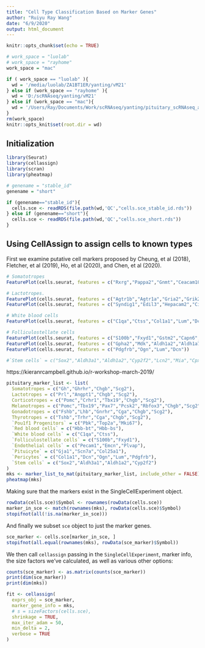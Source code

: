 ```yaml
---
title: "Cell Type Classification Based on Marker Genes"
author: "Ruiyu Ray Wang"
date: "6/9/2020"
output: html_document
---
```


```r
knitr::opts_chunk$set(echo = TRUE)

# work_space = "luolab"
# work_space = "rayhome"
work_space = "mac"

if ( work_space == "luolab" ){
  wd = '/media/luolab/ZA1BT1ER/yanting/vM21'
} else if (work_space == "rayhome" ){
  wd = 'D:/scRNAseq/yanting/vM21'
} else if (work_space == "mac"){
  wd = '/Users/Ray/Documents/Work/scRNAseq/yanting/pituitary_scRNAseq_analysis'
}
rm(work_space)
knitr::opts_knit$set(root.dir = wd)
```

## Initialization

```r
library(Seurat)
library(cellassign)
library(scran)
library(pheatmap)
```


```r
# genename = "stable_id"
genename = "short"

if (genename=="stable_id"){
  cells.sce <- readRDS(file.path(wd,'QC',"cells.sce_stable_id.rds"))
} else if (genename=="short"){
  cells.sce <- readRDS(file.path(wd,'QC',"cells.sce_short.rds"))
}
```

## Using CellAssign to assign cells to known types

First we examine putative cell markers proposed by Cheung, et al (2018), Fletcher, et al (2019), Ho, et al (2020), and Chen, et al (2020).

```r
# Somatotropes
FeaturePlot(cells.seurat, features = c("Rxrg","Pappa2","Gnmt","Ceacam10","Uchl1","Resp18","Chgb","Scg2","Gh","Ghrhr"))

# Lactotropes.
FeaturePlot(cells.seurat, features = c("Agtr1b","Agtr1a","Gria2","Grik2","Grik5","Ddx5","Ddx17","Drd2","Nr4a1","Nr4a2","Angpt1","Prl"))  # Agtr1b was identified in rat, and it doesn't express much in mice data.
FeaturePlot(cells.seurat, features = c("Syndig1","Edil3","Hepacam2","Cilp","Akr1c14","Gpr83","Krt25","Asic4","Irx6","Klk1b3","Angpt1","Prl"))

# White blood cells
FeaturePlot(cells.seurat, features = c("C1qa","Ctss","Col1a1","Lum","Dcn","Adgre1","Itgam","Cd53","Tyrobp","Fcer1g","Laptm5"))  # The neurohypophysis is a neural tissue after all, so it's not surprising to have microglia in it. Cx3cr1 expressed in a subpopulation of C1qa+ cells, and mostly concentrated in immune stimulated groups, possibly reflecting biased sampling in cell collection procedure (YT only picks cells that look nice and round). For the sake of simplicity, we incorporate Cx3cr1+ cells into the 'white blood cells' master type. Pow, et al (1989) suggested that neurohypophysial microglia display a pericapillary position, which reminds me of the morphological features of pericytes, thus several pericytes' markers suggested by Fletcher, et al. (2019) were also examined here. We can see from their gene expression profiles that microglia and pericyte are two different population of cells.

# Folliculostellate cells
FeaturePlot(cells.seurat, features = c("S100b","Fxyd1","Gstm2","Capn6","Hey1","Hey2","Heyl","Wnt5a","Prrx1","Rarres2","Cxcl12","Edn3"))
FeaturePlot(cells.seurat, features = c("Gpha2","Mdk","Aldh1a2","Aldh1a7","Aldh3a1","Gsta4","Gstm2","Gstm6","Gstt3","Itih5","Col1a1","Sox9"))
FeaturePlot(cells.seurat, features = c("Pdgfrb","Ogn","Lum","Dcn"))

#`Stem cells` = c("Sox2","Aldh3a1","Aldh1a2","Cyp2f2","Lcn2","Mia","Cpxm2","Rbpms","Cdh26","Aqp3","Aqp4")
```

https://kieranrcampbell.github.io/r-workshop-march-2019/

```r
pituitary_marker_list <- list(
  Somatotropes = c("Gh","Ghrhr","Chgb","Scg2"),
  Lactotropes = c("Prl","Angpt1","Chgb","Scg2"),
  Corticotropes = c("Pomc","Crhr1","Tbx19","Chgb","Scg2"),
  Melanotropes = c("Pomc","Tbx19","Pax7","Pcsk2","Rbfox3","Chgb","Scg2"),
  Gonadotropes = c("Fshb","Lhb","Gnrhr","Cga","Chgb","Scg2"),
  Thyrotropes = c("Tshb","Trhr","Cga","Chgb","Scg2"),
  `Pou1f1 Progenitors` = c("Pbk","Top2a","Mki67"),
  `Red blood cells` = c("Hbb-bt","Hbb-bs"),
  `White blood cells` = c("C1qa","Ctss"), 
  `Folliculostellate cells` = c("S100b","Fxyd1"),
  `Endothelial cells` = c("Pecam1","Emcn","Plvap"),
  `Pituicyte` = c("Gja1","Scn7a","Col25a1"),
  `Pericytes` = c("Col1a1","Dcn","Ogn","Lum","Pdgfrb"),
  `Stem cells` = c("Sox2","Aldh3a1","Aldh1a2","Cyp2f2")
)
mks <- marker_list_to_mat(pituitary_marker_list, include_other = FALSE)
pheatmap(mks)
```

Making sure that the markers exist in the SingleCellExperiment object.

```r
rowData(cells.sce)$Symbol <- rownames(rowData(cells.sce))
marker_in_sce <- match(rownames(mks), rowData(cells.sce)$Symbol)
stopifnot(all(!is.na(marker_in_sce)))
```

And finally we subset `sce` object to just the marker genes.

```r
sce_marker <- cells.sce[marker_in_sce, ]
stopifnot(all.equal(rownames(mks), rowData(sce_marker)$Symbol))
```

We then call `cellassign` passing in the `SingleCellExperiment`, marker info, the size factors we’ve calculated, as well as various other options:

```r
counts(sce_marker) <- as.matrix(counts(sce_marker))
print(dim(sce_marker))
print(dim(mks))
```

```r
fit <- cellassign(
  exprs_obj = sce_marker,
  marker_gene_info = mks,
  # s = sizeFactors(cells.sce),
  shrinkage = TRUE,
  max_iter_adam = 50,
  min_delta = 2,
  verbose = TRUE
)
```


